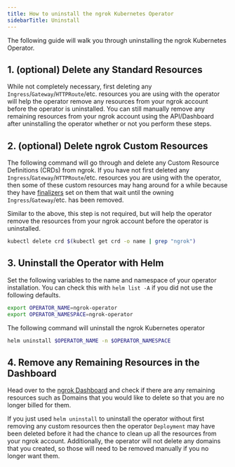 ```yaml
---
title: How to uninstall the ngrok Kubernetes Operator
sidebarTitle: Uninstall
---
```


The following guide will walk you through uninstalling the ngrok Kubernetes Operator.

## 1. (optional) Delete any Standard Resources

While not completely necessary, first deleting any `Ingress`/`Gateway`/`HTTPRoute`/etc. resources you are using with the operator
will help the operator remove any resources from your ngrok account before the operator is uninstalled.
You can still manually remove any remaining resources from your ngrok account using the API/Dashboard after uninstalling the operator whether or not you perform these steps.

## 2. (optional) Delete ngrok Custom Resources

The following command will go through and delete any Custom Resource Definitions (CRDs) from ngrok.
If you have not first deleted any `Ingress`/`Gateway`/`HTTPRoute`/etc. resources you are using with the operator,
then some of these custom resources may hang around for a while because they have [finalizers](/k8s/guides/finalizers) set on them
that wait until the owning `Ingress`/`Gateway`/etc. has been removed.

Similar to the above, this step is not required, but will help the operator remove the resources from your ngrok account before the operator is uninstalled.

```bash
kubectl delete crd $(kubectl get crd -o name | grep "ngrok")
```

## 3. Uninstall the Operator with Helm

Set the following variables to the name and namespace of your operator installation.
You can check this with `helm list -A` if you did not use the following defaults.

```bash
export OPERATOR_NAME=ngrok-operator
export OPERATOR_NAMESPACE=ngrok-operator
```

The following command will uninstall the ngrok Kubernetes operator

```bash
helm uninstall $OPERATOR_NAME -n $OPERATOR_NAMESPACE
```

## 4. Remove any Remaining Resources in the Dashboard

Head over to the [ngrok Dashboard](https://dashboard.ngrok.com) and check if there are any remaining resources such as Domains that you would like to
delete so that you are no longer billed for them.

If you just used `helm uninstall` to uninstall the operator without first removing any custom resources then the operator `Deployment` may have been
deleted before it had the chance to clean up all the resources from your ngrok account. Additionally, the operator will not delete any domains that you created,
so those will need to be removed manually if you no longer want them.
